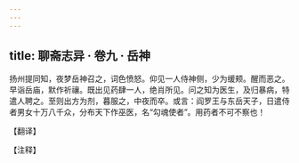 ```yaml
---
---
---
```

title: 聊斋志异 · 卷九 · 岳神
---

扬州提同知，夜梦岳神召之，词色愤怒。仰见一人侍神侧，少为缓颊。醒而恶之。早诣岳庙，默作祈禳。既出见药肆一人，绝肖所见。问之知为医生，及归暴病，特遣人聘之。至则出方为剂，暮服之，中夜而卒。或言：阎罗王与东岳天子，日遣侍者男女十万八千众，分布天下作巫医，名“勾魂使者”。用药者不可不察也！

【翻译】

【注释】

